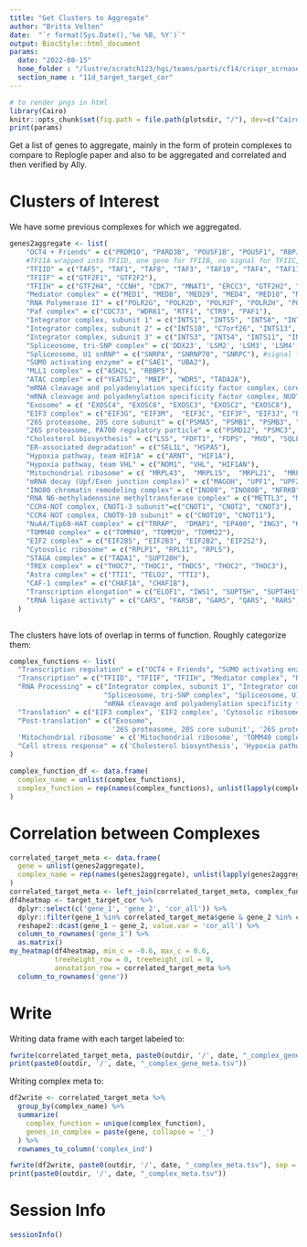 ```yaml
---
title: "Get Clusters to Aggregate"
author: "Britta Velten"
date:  "`r format(Sys.Date(),'%e %B, %Y')`"
output: BiocStyle::html_document
params:
  date: "2022-08-15"
  home_folder : "/lustre/scratch123/hgi/teams/parts/cf14/crispr_scrnaseq_hipsci/"
  section_name : "11d_target_target_cor"
---
```


```r
# to render pngs in html
library(Cairo)
knitr::opts_chunk$set(fig.path = file.path(plotsdir, "/"), dev=c("CairoPNG", "pdf"))
print(params)
```

Get a list of genes to aggregate, mainly in the form of protein complexes to compare to Replogle paper and also to be aggregated and correlated and then verified by Ally.



# Clusters of Interest

We have some previous complexes for which we aggregated.

```r

genes2aggregate <- list(
    "OCT4 + Friends" = c("PRDM10", "PARD3B", "POU5F1B", "POU5F1", "RBPJ"),
    #TFIIA wrapped into TFIID, one gene for TFIIB, no signal for TFIIC, no signal for TFIIE
    "TFIID" = c("TAF5", "TAF1", "TAF8", "TAF3", "TAF10", "TAF4", "TAF11", "GTF2A1", "GTF2A2", "TAF2", "TAF13", "TAF7"),
    "TFIIF" = c("GTF2F1", "GTF2F2"),
    "TFIIH" = c("GTF2H4", "CCNH", "CDK7", "MNAT1", "ERCC3", "GTF2H2", "GTF2H3", "ERCC2", "GTF2H1"),
    "Mediator complex" = c("MED1", "MED8", "MED29", "MED4", "MED10", "MED17", "MED18", "MED27", "MED9", "MED28", "MED7", "MED13", "MED11", "MED16", "MED15", "MED19", "MED24"),
    "RNA Polymerase II" = c("POLR2G", "POLR2D", "POLR2F", "POLR2H", "POLR2I", "POLR2K", "POLR2J"),
    "Paf complex" = c("CDC73", "WDR61", "RTF1", "CTR9", "PAF1"),
    "Integrator complex, subunit 1" = c("INTS1", "INTS5", "INTS8", "INTS6", "INTS2", "INTS12"),
    "Integrator complex, subunit 2" = c("INTS10", "C7orf26", "INTS13", "INTS14"),
    "Integrator complex, subunit 3" = c("INTS3", "INTS4", "INTS11", "INTS9"),
    "Spliceosome, tri-SNP complex" = c('DDX23', 'LSM2', 'LSM3', 'LSM4', 'LSM5', 'LSM6', 'LSM7', 'LSM8', 'PPIH', 'PRPF3', 'PRPF31', 'PRPF4', 'PRPF6', 'PRPF8', 'SART1', 'SNRNP200', 'SNRPB', 'SNRPD1', 'SNRPD2', 'SNRPD3', 'SNRPE', 'SNRPF', 'SNRPG', 'SNU13', 'USP39', 'ZMAT2'),
    "Spliceosome, U1 snRNP" = c("SNRPA", "SNRNP70", "SNRPC"), #signal from U2 not good enough
    "SUMO activating enzyme" = c("SAE1", "UBA2"),
    "MLL1 complex" = c("ASH2L", "RBBP5"),
    "ATAC complex" = c("YEATS2", "MBIP", "WDR5", "TADA2A"),
    "mRNA cleavage and polyadenylation specificity factor complex, core complex" = c("CPSF1", "CSTF3", "CPSF3", "CPSF4", "WDR33", "CPSF2", "SYMPK"),
    "mRNA cleavage and polyadenylation specificity factor complex, NUDT21/CPSF6 subunit" = c("NUDT21", "CPSF6"),
    "Exosome" = c( "EXOSC4", "EXOSC6", "EXOSC3", "EXOSC2", "EXOSC8"),
    "EIF3 complex" = c("EIF3G", "EIF3M",  "EIF3C", "EIF3F", "EIF3J", "EIF3D", "EIF3H", "EIF3I", "EIF3B", "EIF3A"),
    "26S proteasome, 20S core subunit" = c("PSMA5", "PSMB1", "PSMB3", "PSMB5", "PSMA6", "PSMB7"),
    "26S proteasome, PA700 regulatory particle" = c("PSMD12", "PSMC3", "PSMD2", "PSMD8", "PSMD4"),
    "Cholesterol biosynthesis" = c("LSS", "FDFT1", "FDPS", "MVD", "SQLE", "MSMO1"),
    "ER-associated degradation" = c("SEL1L", "HSPA5"),
    "Hypoxia pathway, team HIF1A" = c("ARNT", "HIF1A"),
    "Hypoxia pathway, team VHL" = c("NOM1", "VHL", "HIF1AN"),
    "Mitochondrial ribosome" = c( "MRPL43",  "MRPL15",  "MRPL21",  "MRPL37", "MRPL1",   "MRPL51",  "MRPL38",  "MRPL55",  "MRPL34", "MRPL10",  "MRPL27", "MRPL36"),
    "mRNA decay (Upf/Exon junction complex)" = c("MAGOH", "UPF1", "UPF2", "CASC3", "UPF3B", "SMG5", "SMG6", "SMG7"),
    "INO80 chromatin remodeling complex" = c("INO80", "INO80B", "NFRKB", "ACTR8"),
    "RNA N6-methyladenosine methyltransferase complex" = c("METTL3", "METTL14", "ZC3H13", "YTHDF2"),
    "CCR4-NOT complex, CNOT1-3 subunit"=c("CNOT1", "CNOT2", "CNOT3"),
    "CCR4-NOT complex, CNOT9-10 subunit" = c("CNOT10", "CNOT11"),
    "NuA4/Tip60-HAT complex" = c("TRRAP",  "DMAP1", "EP400", "ING3", "KAT5", "MEAF6"),
    "TOMM40 complex" = c("TOMM40", "TOMM20", "TOMM22"),
    "EIF2 complex" = c("EIF2B5", "EIF2B3", "EIF2B2", "EIF2S2"),
    "Cytosolic ribosome" = c("RPLP1", "RPL11", "RPL5"),
    "STAGA complex" = c("TADA1", "SUPT20H"),
    "TREX complex" = c("THOC7", "THOC1", "THOC5", "THOC2", "THOC3"),
    "Astra complex" = c("TTI1", "TELO2", "TTI2"),
    "CAF-1 complex" = c("CHAF1A", "CHAF1B"),
    "Transcription elongation" = c("ELOF1", "IWS1", "SUPT5H", "SUPT4H1"),
    "tRNA ligase activity" = c("CARS", "FARSB", "GARS", "QARS", "RARS", "SARS")
  )
  
```

The clusters have lots of overlap in terms of function. Roughly categorize them:

```r
complex_functions <- list(
  "Transcription regulation" = c("OCT4 + Friends", "SUMO activating enzyme", "MLL1 complex", "ATAC complex", 'INO80 chromatin remodeling complex', 'RNA N6-methyladenosine methyltransferase complex', 'CCR4-NOT complex, CNOT1-3 subunit', 'CCR4-NOT complex, CNOT9-10 subunit', 'NuA4/Tip60-HAT complex', 'STAGA complex', 'TREX complex', 'Astra complex', 'CAF-1 complex'),
  "Transcription" = c("TFIID", "TFIIF", "TFIIH", "Mediator complex", "RNA Polymerase II", "Paf complex", 'Transcription elongation'),
  "RNA Processing" = c("Integrator complex, subunit 1", "Integrator complex, subunit 2", "Integrator complex, subunit 3",
                       "Spliceosome, tri-SNP complex", "Spliceosome, U1 snRNP",
                       "mRNA cleavage and polyadenylation specificity factor complex, core complex", "mRNA cleavage and polyadenylation specificity factor complex, NUDT21/CPSF6 subunit"),
  "Translation" = c("EIF3 complex", 'EIF2 complex', 'Cytosolic ribosome', 'tRNA ligase activity'),
  "Post-translation" = c("Exosome", 
                         '26S proteasome, 20S core subunit', '26S proteasome, PA700 regulatory particle', 'ER-associated degradation', 'mRNA decay (Upf/Exon junction complex)' ),
  'Mitochondrial ribosome' = c('Mitochondrial ribosome', 'TOMM40 complex'),
  "Cell stress response" = c('Cholesterol biosynthesis', 'Hypoxia pathway, team HIF1A', 'Hypoxia pathway, team VHL')
)
```

```r
complex_function_df <- data.frame(
  complex_name = unlist(complex_functions),
  complex_function = rep(names(complex_functions), unlist(lapply(complex_functions, length)))
) 
```

# Correlation between Complexes

```r

correlated_target_meta <- data.frame(
  gene = unlist(genes2aggregate),
  complex_name = rep(names(genes2aggregate), unlist(lapply(genes2aggregate, length)))
) 
correlated_target_meta <- left_join(correlated_target_meta, complex_function_df)
df4heatmap <- target_target_cor %>%
  dplyr::select(c('gene_1', 'gene_2', 'cor_all')) %>%
  dplyr::filter(gene_1 %in% correlated_target_meta$gene & gene_2 %in% correlated_target_meta$gene) %>%
  reshape2::dcast(gene_1 ~ gene_2, value.var = 'cor_all') %>%
  column_to_rownames('gene_1') %>%
  as.matrix()
my_heatmap(df4heatmap, min_c = -0.6, max_c = 0.6,
           treeheight_row = 0, treeheight_col = 0,
           annotation_row = correlated_target_meta %>%
  column_to_rownames('gene'))
```



# Write

Writing data frame with each target labeled to:

```r

fwrite(correlated_target_meta, paste0(outdir, '/', date, "_complex_gene_meta.tsv"), sep = '\t')
print(paste0(outdir, '/', date, "_complex_gene_meta.tsv"))

```

Writing complex meta to:

```r

df2write <- correlated_target_meta %>%
  group_by(complex_name) %>%
  summarize(
    complex_function = unique(complex_function),
    genes_in_complex = paste(gene, collapse = '_')
  ) %>%
  rownames_to_column('complex_ind')

fwrite(df2write, paste0(outdir, '/', date, "_complex_meta.tsv"), sep = '\t')
print(paste0(outdir, '/', date, "_complex_meta.tsv"))

```

# Session Info

```r
sessionInfo()
```





